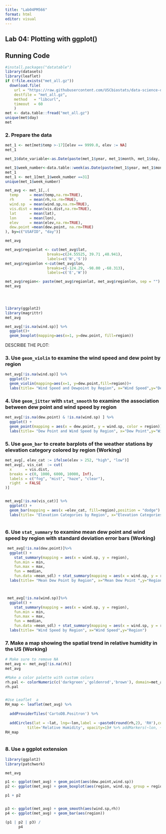 ```yaml
---
title: "Lab04PM566"
format: html
editor: visual
---
```


## Lab 04: Plotting with ggplot()

## Running Code

```r
#install.packages("datatable")
library(datasets)
library(leaflet)
if (!file.exists("met_all.gz"))
  download.file(
    url = "https://raw.githubusercontent.com/USCbiostats/data-science-data/master/02_met/met_all.gz",
    destfile = "met_all.gz",
    method   = "libcurl",
    timeout  = 60
    )
met <- data.table::fread("met_all.gz")
unique(met$day)
met

```

### **2. Prepare the data**

```r


met_1 <- met[met$temp >-17][elev == 9999.0, elev := NA]
met_1
```

```r


met_1$date_variable<-as.Date(paste(met_1$year, met_1$month, met_1$day, sep = "-"))  

met_1$week_number<-data.table::week(as.Date(paste(met_1$year, met_1$month, met_1$day, sep = "-")))
met_1
met_1 <- met_1[met_1$week_number ==31]
unique(met_1$week_number)
```

```r

met_avg <- met_1[,.(
  temp     = mean(temp,na.rm=TRUE),
  rh       = mean(rh,na.rm=TRUE),
  wind.sp  = mean(wind.sp,na.rm=TRUE),
  vis.dist = mean(vis.dist,na.rm=TRUE),
  lat      = mean(lat),
  lon      = mean(lon), 
  elev     = mean(elev,na.rm=TRUE),
  dew.point =mean(dew.point, na.rm=TRUE)
), by=c("USAFID", "day")]

met_avg
```

```r

met_avg$regionlat <- cut(met_avg$lat,
                   breaks=c(24.55525, 39.71 ,48.941),
                   labels=c('N','S'))
met_avg$regionlon <-cut(met_avg$lon,
                   breaks=c(-124.29, -98.00 ,-68.313),
                   labels=c('E','W'))

met_avg$region<- paste(met_avg$regionlat, met_avg$regionlon, sep = "")
met_avg


                                                                                               
```

```r
library(ggplot2)
library(magrittr)
met_avg

met_avg[!is.na(wind.sp)] %>% 
  ggplot()+
  geom_boxplot(mapping=aes(x=1, y=dew.point, fill=region))

```

DESCRIBE THE PLOT:

### **3. Use `geom_violin` to examine the wind speed and dew point by region**

```r

met_avg[!is.na(wind.sp)] %>% 
  ggplot()+
  geom_violin(mapping=aes(x=1, y=dew.point,fill=region))+
  labs(title= "Wind Speed and Dewpoint by Region", x="Wind Speed",y="Dewpoint")

```

### **4. Use `geom_jitter` with `stat_smooth` to examine the association between dew point and wind speed by region**

```r

met_avg[!is.na(dew.point) & !is.na(wind.sp) ] %>%
  ggplot() + 
  geom_point(mapping = aes(x = dew.point, y = wind.sp, color = region)) +geom_smooth(mapping = aes(x = dew.point, y = wind.sp, linetype = region))+
  labs(title= "Dew Point and Wind Speed by Region", x="Dew Point",y="Windspeed")

```

### **5. Use `geom_bar` to create barplots of the weather stations by elevation category colored by region (Working)**

```r



met_avg[, elev_cat := ifelse(elev > 252, "high", "low")]
met_avg[, vis_cat  := cut(
  x      = vis.dist,
  breaks = c(0, 1000, 6000, 10000, Inf),
  labels = c("fog", "mist", "haze", "clear"),
  right  = FALSE
)]


met_avg[!is.na(vis_cat)] %>%
  ggplot() + 
  geom_bar(mapping = aes(x =elev_cat, fill=region),position = "dodge") + scale_fill_brewer()+
  labs(title= "Elevation Categories by Region", x="Elevation Categories",y="Count")



```

### **6. Use `stat_summary` to examine mean dew point and wind speed by region with standard deviation error bars (Working)**

```r




 met_avg[!is.na(dew.point)]%>%
  ggplot() + 
    stat_summary(mapping = aes(x = wind.sp, y = region),
    fun.min = min,
    fun.max = max,
    fun = median,
    fun.data =mean_sdl) + stat_summary(mapping = aes(x = wind.sp, y = region),geom="errorbar")+
  labs(title= "Mean Dew Point by Region", x="Mean Dew Point ",y="Region")



 met_avg[!is.na(wind.sp)]%>%
  ggplot() + 
    stat_summary(mapping = aes(x = wind.sp, y = region),
    fun.min = min,
    fun.max = max,
    fun = median,
    fun.data =mean_sdl) + stat_summary(mapping = aes(x = wind.sp, y = region),geom="errorbar")+
  labs(title= "Wind Speed by Region", x="Wind Speed",y="Region")


```

### **7. Make a map showing the spatial trend in relative humidity in the US (Working)**

```r
# Make sure to remove NA
met_avg <- met_avg[!is.na(rh)]
met_avg

#Make a color palette with custom colors
rh.pal <- colorNumeric(c('darkgreen','goldenrod','brown'), domain=met_avg$rh)
rh.pal


#Use Leaflet  a
RH_map <- leaflet(met_avg) %>%
  
  addProviderTiles('CartoDB.Positron') %>% 
  
  addCircles(lat = ~lat, lng=~lon,label = ~paste0(round(rh,2), 'RH'),color = ~ rh.pal(rh),opacity = 1, fillOpacity = 1, radius = 500)  %>% addLegend('bottomleft', pal=rh.pal, values=met_avg$rh,
          title='Relative Humidity', opacity=1)# %>% addMarkers(~lon, ~lat, popup = ~rank(-rh) <= 10, label = ~rank(-rh) <= 10)
RH_map

```

```         
```

### **8. Use a ggplot extension**

```r

library(ggplot2)
library(patchwork)

met_avg

p1 <- ggplot(met_avg) + geom_point(aes(dew.point,wind.sp))
p2 <- ggplot(met_avg) + geom_boxplot(aes(region, wind.sp, group = region))

p1 + p2


p3 <- ggplot(met_avg) + geom_smooth(aes(wind.sp,rh))
p4 <- ggplot(met_avg) + geom_bar(aes(region))

(p1 | p2 | p3) /
      p4

```
